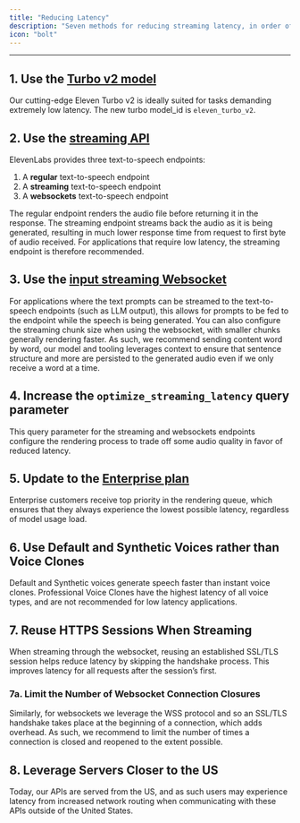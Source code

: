 ```yaml
---
title: "Reducing Latency"
description: "Seven methods for reducing streaming latency, in order of highest to lowest effectiveness:"
icon: "bolt"
---
```



---

## 1. Use the [Turbo v2 model](https://elevenlabs.io/api)
Our cutting-edge Eleven Turbo v2 is ideally suited for tasks demanding extremely low latency. The new turbo model_id is `eleven_turbo_v2`.


## 2. Use the [streaming API](streaming)
ElevenLabs provides three text-to-speech endpoints:
1. A **regular** text-to-speech endpoint
2. A **streaming** text-to-speech endpoint 
3. A **websockets** text-to-speech endpoint

The regular endpoint renders the audio file before returning it in the response. The streaming endpoint streams back the audio as it is being generated, resulting in much lower response time from request to first byte of audio received. For applications that require low latency, the streaming endpoint is therefore recommended.

## 3. Use the [input streaming Websocket](websockets)
For applications where the text prompts can be streamed to the text-to-speech endpoints (such as LLM output), this allows for prompts to be fed to the endpoint while the speech is being generated. You can also configure the streaming chunk size when using the websocket, with smaller chunks generally rendering faster. As such, we recommend sending content word by word, our model and tooling leverages context to ensure that sentence structure and more are persisted to the generated audio even if we only receive a word at a time.

## 4. Increase the `optimize_streaming_latency` query parameter
This query parameter for the streaming and websockets endpoints configure the rendering process to trade off some audio quality in favor of reduced latency.

## 5. Update to the [Enterprise plan](https://elevenlabs.io/enterprise)
Enterprise customers receive top priority in the rendering queue, which ensures that they always experience the lowest possible latency, regardless of model usage load.

## 6. Use Default and Synthetic Voices rather than Voice Clones
Default and Synthetic voices generate speech faster than instant voice clones. Professional Voice Clones have the highest latency of all voice types, and are not recommended for low latency applications.


## 7. Reuse HTTPS Sessions When Streaming
When streaming through the websocket, reusing an established SSL/TLS session helps reduce latency by skipping the handshake process. This improves latency for all requests after the session’s first.

### 7a. Limit the Number of Websocket Connection Closures
Similarly, for websockets we leverage the WSS protocol and so an SSL/TLS handshake takes place at the beginning of a connection, which adds overhead. As such, we recommend to limit the number of times a connection is closed and reopened to the extent possible.

## 8. Leverage Servers Closer to the US
Today, our APIs are served from the US, and as such users may experience latency from increased network routing when communicating with these APIs outside of the United States.